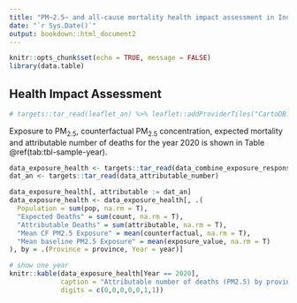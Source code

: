 ```yaml
---
title: "PM~2.5~ and all-cause mortality health impact assessment in Indonesia, 1998-2020"
date: "`r Sys.Date()`"
output: bookdown::html_document2
---
```


```r
knitr::opts_chunk$set(echo = TRUE, message = FALSE)
library(data.table)
```

## Health Impact Assessment

<!-- In Indonesia, over years `r min(yys_todo)`-`r max(yys_todo)`, the mean exposure to PM~2.5~ is shown below by province. Toggle the radio button to show the attributable number of deaths, summed over age groups, then averaged across years. -->

```r
# targets::tar_read(leaflet_an) %>% leaflet::addProviderTiles("CartoDB.Positron")
```

Exposure to PM~2.5~, counterfactual PM~2.5~ concentration, expected mortality and attributable number of deaths for the year 2020 is shown in Table \@ref(tab:tbl-sample-year).

```r
data_exposure_health <- targets::tar_read(data_combine_exposure_response)
dat_an <- targets::tar_read(data_attributable_number)

data_exposure_health[, attributable := dat_an]
data_exposure_health <- data_exposure_health[, .(
  Population = sum(pop, na.rm = T),
  "Expected Deaths" = sum(count, na.rm = T),
  "Attributable Deaths" = sum(attributable, na.rm = T),
  "Mean CF PM2.5 Exposure" = mean(counterfactual, na.rm = T),
  "Mean baseline PM2.5 Exposure" = mean(exposure_value, na.rm = T)
), by = .(Province = province, Year = year)]

# show one year
knitr::kable(data_exposure_health[Year == 2020],
             caption = "Attributable number of deaths (PM2.5) by province for the year 2020 with average PM2.5 (μg/m3) population-weighted exposure for baseline case and counterfactual.",
             digits = c(0,0,0,0,0,1,1))
```
